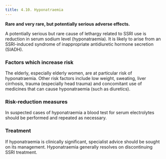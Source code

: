 ```yaml
---
title: 4.10. Hyponatraemia
---
```



**Rare and very rare, but potentially serious adverse effects.**

A potentially serious but rare cause of lethargy related to SSRI use is reduction in serum sodium level (hyponatraemia). It is likely to arise from an SSRI-induced syndrome of inappropriate antidiuretic hormone secretion (SIADH).

### Factors which increase risk

The elderly, especially elderly women, are at particular risk of hyponatraemia. Other risk factors include low weight, sweating, liver cirrhosis, trauma (especially head trauma) and concomitant use of medicines that can cause hyponatraemia (such as diuretics).

### Risk-reduction measures

In suspected cases of hyponatraemia a blood test for serum electrolytes should be performed and repeated as necessary.

### Treatment

If hyponatraemia is clinically significant, specialist advice should be sought on its management. Hyponatraemia generally resolves on discontinuing SSRI treatment.

